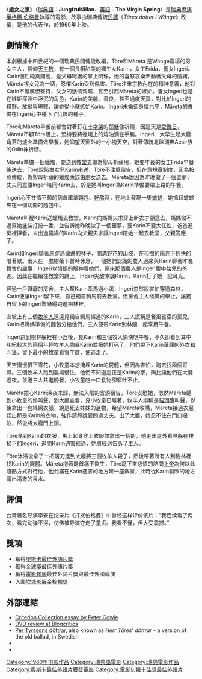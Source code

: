 {{Infobox_Film  |
  name           = 處女之泉|
  original_name  = Jungfrukällan| 
  image          = Jungfrukällan.jpg |
  caption= original movie poster|
  imdb_id        = 0053976|
  director       = [[英格瑪·伯格曼|英格瑪·伯格曼]] |
  writer         = [[Ulla_Isaksson|Ulla Isaksson]] |
  starring       = [[马克斯·冯·叙多|马克斯·冯·叙多]]<br />[[Birgitta_Valberg|Birgitta Valberg]]<br />[[Gunnel_Lindblom|Gunnel Lindblom]]<br />[[Birgitta_Pettersson|Birgitta Pettersson]]|
  producer       = 英格瑪·伯格曼<br />Allan Ekelund|
  music          = [[Erik_Nordgren|Erik Nordgren]]|
cinematography   = [[Sven_Nykvist|Sven Nykvist]]|
  distributor    = [[Janus_Films|Janus Films]]  |
  released       = {{flagicon|Sweden}} 1960年2月8日 <br />{{flagicon|USA}} 1960年11月14日  |
  runtime        = 89 分 |
  country        = {{flagicon|Sweden}}[[瑞典|瑞典]]| 
  language       = [[瑞典語|瑞典語]] |
  budget         = | 
  preceded_by    = | 
  followed_by    = | 
  website        = | 
  amg_id         = | 
}}
《'''處女之泉'''》（[[瑞典語|瑞典語]]：'''Jungfrukällan'''、[[英語|英語]]：'''The Virgin Spring'''）是[[瑞典|瑞典]][[導演|導演]][[英格瑪·伯格曼|英格瑪·伯格曼]]執導的電影，故事由瑞典傳統[[民謠|民謠]]《''Töres dotter i Wänge''》改編，是他的代表作，於1960年上映。

== 劇情簡介 ==
本劇根據十四世紀的一個瑞典民間傳說改編，Töre和Märeta 是Wänge農場的男女主人，信仰[[天主教|天主教]]，有一個長相甜美的獨生女Karin，女工Frida，養女Ingeri。Karin個性純真開朗，是父母呵護的掌上明珠，她的喜怒哀樂牽動著父母的情緒，Märeta視女兒為一切，恐懼Karin受到傷害。Töre注重宗教內在的精神意義，他對Karin不嚴厲但堅持，父女的感情親暱，甚至引起Märeta的嫉妒。養女Ingeri也是在嫉妒深淵中浮沉的角色，Karin的美麗、善良，甚至過度天真，對比於Ingeri的粗野、放縱與卑賤，讓她從小就嫉妒Karin。Ingeri未婚卻身懷六甲，Märeta的責備在Ingeri心中種下了仇恨的種子。

Töre和Märeta早餐前都會對著釘在[[十字架|十字架]]的[[耶穌|耶穌]]像祈禱，因這天是[[受難日|受難日]]，Märeta不顧Töre阻止，堅持要將蠟燭上的熔油滴在手腕。Ingeri一大早生起大廳角落的爐火準備做早餐，她仰望天窗外的一小塊天空，對著傳統北歐瑞典Aesir族的Odin神祈禱。

Märeta準備一捆蠟燭，要送到[[教堂|教堂]]去做為聖母祈禱用，她要年長的女工Frida早餐後送去，Töre說該由女兒Karin來送，Töre不注重禱告，但在意規章制度，因為按照傳統，為聖母祈禱的蠟燭應該由處女送去。Märeta說因為昨晚做了一個噩夢，丈夫同意讓Ingeri陪同Karin去，於是她叫Ingeri為Karin準備要帶上路的午餐。

Ingeri心不甘情不願的到倉庫拿麵包、[[乾酪|乾酪]]時，在地上發現一隻[[蟾蜍|蟾蜍]]，她抓起蟾蜍夾在一個切開的麵包中。

Märeta叫醒Karin送蠟燭去教堂，Karin向媽媽央求穿上新衣才願意去，媽媽拗不過幫她盛裝打扮一番，並告訴她昨晚做了一個噩夢，要Karin不要太任性，爸爸進房裡探看，未出過農場的Karin向父親央求讓Ingeri陪她一起去教堂，父親答應了。

Karin和Ingeri騎著馬穿過湖邊的林子、開滿野花的山坡，在和煦的陽光下輕快的唱著歌。兩人在一處樹蔭下暫時休息，一個她們認識的農人過來與Karin聊著昨晚舞會的趣事，Ingeri以憤恨的眼神看她們，原來那個農人是Ingeri腹中胎兒的爸爸。因此在繼續往教堂的路上，Ingeri尖酸嘲諷Karin，Karin打了她一記耳光。

經過一戶僻靜的房舍，主人幫Karin牽馬過小溪，Ingeri忽然說害怕穿過森林，Karin便讓Ingeri留下來，自己獨自騎馬前去教堂。但房舍主人怪異的舉止，讓獨自留下的Ingeri驚嚇得跑進樹林裡。

山坡上有三個[[牧羊人|牧羊人]]遠遠見獨自騎馬經過的Karin，三人謊稱是餐風露宿的孤兒，Karin把媽媽準備的麵包分給他們，三人便帶Karin到林間一起享用午餐。

Ingeri跑到樹林躲裡在小丘後，見Karin和三個牧人愉快吃午餐，不久卻看到其中年紀較大的兩個年輕牧羊人強暴Karin並把她打死了，他們脫下Karin華麗的外衣和斗篷，留下最小的牧童看管羊群，便逃走了。

天空慢慢飄下雪花，小牧童本想掩埋Karin的屍體，但因為害怕，跑去找兩個哥哥。三個牧羊人跑到農場借住，他們不知道這正是Karin的家，陶比讓他們在大廳過夜，並邀三人共進晚餐，小牧童吃一口食物卻嘔吐不止。

Märeta擔心Karin深夜未歸，無法入眠的含淚禱告，Töre安慰她，忽然Märeta聽到小牧童的慘叫聲，到大廳查看，見小牧童已睡著，牧羊人辯稱是[[貓頭鷹|貓頭鷹]]叫聲，然後拿出一套絲綢衣服，說是死去妹妹的遺物，希望Märeta收購，Märeta接過衣服認出那是Karin的衣物，強作鎮靜說要問過丈夫。出了大廳，她忍不住在門口啜泣，然後將大廳門上鎖。

Töre見到Karin的衣服，馬上起身穿上衣服並拿出一柄劍，他走出屋外看見躲在樓梯下的Ingeri，追問Karin遇害經過，她將經過告訴了主人。

Töre沐浴後拿了一把屠刀進到大廳將三個牧羊人殺了，然後帶著所有人到樹林裡找Karin的屍體。Märeta抱著屍首痛不欲生，Töre跪下來悲憤的詰問[[上帝|上帝]]為何以此殘酷方式對待他，他允諾在Karin遇害的地方建一座教堂，此時從Karin躺臥的地方湧出清澈的泉水。

== 評價 ==
台湾著名导演李安在纪录片《打扰伯格曼》中曾经这样评价该片：“我连续看了两次，看完动弹不得，仿佛被导演夺走了童贞。我看不懂，但大受震撼。”

== 獎項 ==
* 獲得[[奧斯卡最佳外語片獎|奧斯卡最佳外語片獎]]
* 獲得[[金球獎_(影視獎項)|金球獎]]最佳外語片獎
* 獲得[[電影旬報|電影旬報]]最佳外語片獎與最佳外國導演
* 入圍[[坎城影展|坎城影展]][[金棕櫚獎|金棕櫚獎]]

== 外部連結 ==
* [http://www.criterion.com/asp/release.asp?id=321&eid=461&section=essay Criterion Collection essay by Peter Cowie] {{Wayback|url=http://www.criterion.com/asp/release.asp?id=321&eid=461&section=essay |date=20070926223841 }}
* [http://blogcritics.org/archives/2007/09/04/222805.php DVD review at [[Blogcritics|Blogcritics]]]{{Dead link|date=2018年6月 |bot=InternetArchiveBot |fix-attempted=no }}
* [http://www.math.su.se/~joeb/kvad/Texter/PerTyrsson.html Per Tyrssons döttrar ], also known as  ''Herr Töres' döttrar'' - a version of the old ballad, in Swedish
* {{Imdb title | id=0053976}}
* {{douban|1293156}}

{{伯格曼的電影}}
{{奥斯卡最佳外语片奖 (1947–1960)}}
{{電影旬報十佳獎最佳國外影片}}
{{DEFAULTSORT:Jungfrukällan}}
[[Category:1960年电影作品|Category:1960年电影作品]]
[[Category:瑞典語電影|Category:瑞典語電影]]
[[Category:瑞典電影作品|Category:瑞典電影作品]]
[[Category:奧斯卡最佳外語片獲獎電影|Category:奧斯卡最佳外語片獲獎電影]]
[[Category:電影旬報十佳獎最佳外語片|Category:電影旬報十佳獎最佳外語片]]